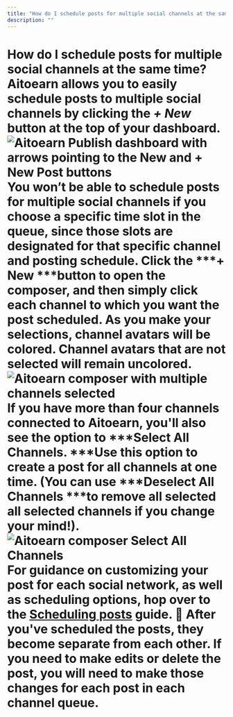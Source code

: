```yaml
---
title: "How do I schedule posts for multiple social channels at the same time?"
description: ""
---
```


<UpdatedAt />


# How do I schedule posts for multiple social channels at the same time? Aitoearn allows you to easily schedule posts to multiple social channels by clicking the ***+ New*** button at the top of your dashboard. ![Aitoearn Publish dashboard with arrows pointing to the New and + New Post buttons](//d33v4339jhl8k0.cloudfront.net/docs/assets/64cb6cf86d4a3e191f237e66/images/66b654fd8919a15d1b1d2a44/file-XtDx4kb5fQ.jpg) You won’t be able to schedule posts for multiple social channels if you choose a specific time slot in the queue, since those slots are designated for that specific channel and posting schedule. Click the ***+ New ***button to open the composer, and then simply click each channel to which you want the post scheduled. As you make your selections, channel avatars will be colored. Channel avatars that are not selected will remain uncolored. ![Aitoearn composer with multiple channels selected](//d33v4339jhl8k0.cloudfront.net/docs/assets/64cb6cf86d4a3e191f237e66/images/66b65584067e9c553dc82590/file-a6pknnnRyx.jpg) If you have more than four channels connected to Aitoearn, you'll also see the option to ***Select All Channels. ***Use this option to create a post for all channels at one time. (You can use ***Deselect All Channels ***to remove all selected all selected channels if you change your mind!). ![Aitoearn composer Select All Channels](//d33v4339jhl8k0.cloudfront.net/docs/assets/64cb6cf86d4a3e191f237e66/images/66e1f470dd5b956281ae4b19/file-ePbSMqAMe7.jpg) For guidance on customizing your post for each social network, as well as scheduling options, hop over to the [Scheduling posts](https://aitoearn.helpscoutdocs.com/article/642-scheduling-posts) guide. 📝 After you've scheduled the posts, they become separate from each other. If you need to make edits or delete the post, you will need to make those changes for each post in each channel queue.